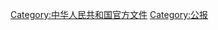 {{Wikisource|分类:中华人民共和国官方公报}}

[[Category:中华人民共和国官方文件|Category:中华人民共和国官方文件]]
[[Category:公报|Category:公报]]